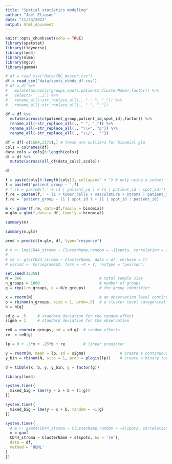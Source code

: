 ```yaml
---
title: "Spatial statistics modeling"
author: "Joel Eliason"
date: "11/23/2021"
output: html_document
---
```


```r
knitr::opts_chunk$set(echo = TRUE)
library(spatstat)
library(tidyverse)
library(lme4)
library(nlme)
library(mgcv)
library(gamm4)
```


```r
# df = read_csv("data/CRC_master.csv")
df = read_csv("data/spots_nbhds_df.csv")
# df = df %>%
#   mutate(across(c(groups,spots,patients,ClusterName),factor)) %>%
#   select(-`...1`) %>%
#   rename_all(~str_replace_all(., " - ", "_")) %>%
#   rename_all(~str_replace_all(., " ", "_"))

df = df %>%
  mutate(across(c(patient_group,patient_id,spot_id),factor)) %>%
  rename_all(~str_replace_all(., " ", "_")) %>%
  rename_all(~str_replace_all(., "\\+", "p")) %>%
  rename_all(~str_replace_all(., "\\/",  ""))

df = df[-c(1564,2171),] # these are outliers for binomial glm
cols = colnames(df)
data_cols = cols[6:length(cols)]
df = df %>%
  mutate(across(all_of(data_cols),scale))

df

f = paste(cols[6:length(cols)], collapse=' + ') # only using a subset
f = paste0('patient_group ~ ',f)
# f.re = paste0(f,' + (1 | patient_id ) + (1 | patient_id : spot_id)')
f.re = paste0(f,' + (1 + tumor_cells + vasculature + stroma | patient_id )')
f.re = 'patient_group ~ (1 | spot_id ) + (1 | spot_id : patient_id)'

m <- glmer(f.re, data=df,family = binomial)
m.glm = glm(f,data = df, family = binomial)

summary(m)

summary(m.glm)

pred = predict(m.glm, df, type="response")

# m <- lme(CD44_stroma ~ ClusterName,random = ~1|spots, correlation = corExp(form = ~X + Y|spots), data = df)
# 
# m2 <- gls(CD44_stroma ~ ClusterName, data = df, verbose = T)
# vario2 <- Variogram(m2, form = ~X + Y, resType = "pearson")

```

```r
set.seed(12358)
N = 3e6                                  # total sample size
n_groups = 1000                          # number of groups
g = rep(1:n_groups, e = N/n_groups)      # the group identifier

x = rnorm(N)                             # an observation level continuous variable
b = rbinom(n_groups, size = 1, prob=.5)  # a cluster level categorical variable
b = b[g]

sd_g = .5     # standard deviation for the random effect
sigma = 1     # standard deviation for the observation

re0 = rnorm(n_groups, sd = sd_g)  # random effects
re  = re0[g]

lp = 0 + .5*x + .25*b + re        # linear predictor 

y = rnorm(N, mean = lp, sd = sigma)               # create a continuous target variable
y_bin = rbinom(N, size = 1, prob = plogis(lp))    # create a binary target variable

d = tibble(x, b, y, y_bin, g = factor(g))
```


```r
library(lme4)

system.time({
  mixed_big = lmer(y ~ x + b + (1|g))
})

system.time({
  mixed_big = lme(y ~ x + b, random = ~1|g)
})
```

```r
system.time({
  # m <- gamm4(CD44_stroma ~ ClusterName,random = ~1|spots, correlation = corExp(form = ~X + Y|spots), data = df)
  m = gam(
  CD44_stroma ~ ClusterName + s(spots, bs = 're'),
  data = df,
  method = 'REML'
)
})

```


